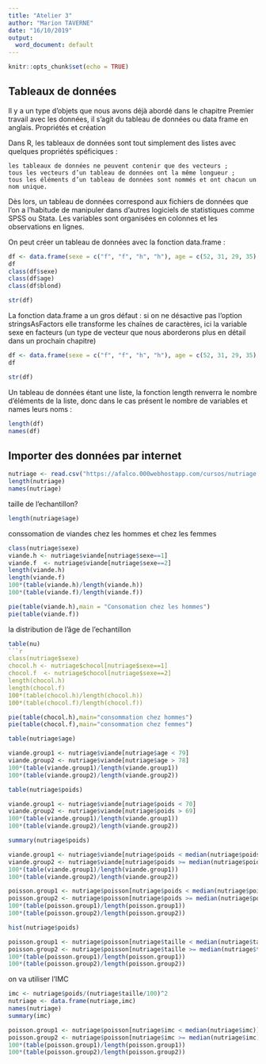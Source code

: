 ---
title: "Atelier 3"
author: "Marion TAVERNE"
date: "16/10/2019"
output:
  word_document: default
---

```{r setup, include=FALSE}
knitr::opts_chunk$set(echo = TRUE)
```

## Tableaux de données

Il y a un type d’objets que nous avons déjà abordé dans le chapitre Premier travail avec les données, il s’agit du tableau de données ou data frame en anglais.
Propriétés et création

Dans R, les tableaux de données sont tout simplement des listes avec quelques propriétés spéficiques :

    les tableaux de données ne peuvent contenir que des vecteurs ;
    tous les vecteurs d’un tableau de données ont la même longueur ;
    tous les éléments d’un tableau de données sont nommés et ont chacun un nom unique.

Dès lors, un tableau de données correspond aux fichiers de données que l’on a l’habitude de manipuler dans d’autres logiciels de statistiques comme SPSS ou Stata. Les variables sont organisées en colonnes et les observations en lignes.

On peut créer un tableau de données avec la fonction data.frame :

```{r}
df <- data.frame(sexe = c("f", "f", "h", "h"), age = c(52, 31, 29, 35), blond = c(FALSE, TRUE, TRUE, FALSE))
df
class(df$sexe)
class(df$age)
class(df$blond)
```

```{r}
str(df)
```
La fonction data.frame a un gros défaut : si on ne désactive pas l’option stringsAsFactors elle transforme les chaînes de caractères, ici la variable sexe en facteurs (un type de vecteur que nous aborderons plus en détail dans un prochain chapitre)
```{r}
df <- data.frame(sexe = c("f", "f", "h", "h"), age = c(52, 31, 29, 35), blond = c(FALSE, TRUE, TRUE, FALSE), stringsAsFactors = FALSE)
df
```

```{r}
str(df)
```

Un tableau de données étant une liste, la fonction length renverra le nombre d’éléments de la liste, donc dans le cas présent le nombre de variables et names leurs noms :

```{r}
length(df)
names(df)
```

## Importer des données par internet

```{r}
nutriage <- read.csv("https://afalco.000webhostapp.com/cursos/nutriage.csv",header=TRUE)
length(nutriage)
names(nutriage)
```
taille de l'echantillon? 



```{r}
length(nutriage$age)

```

conssomation de viandes chez les hommes et chez les femmes 
```{r}
class(nutriage$sexe)
viande.h <- nutriage$viande[nutriage$sexe==1]
viande.f  <- nutriage$viande[nutriage$sexe==2]
length(viande.h)
length(viande.f)
100*(table(viande.h)/length(viande.h))
100*(table(viande.f)/length(viande.f))
```
```{r}
pie(table(viande.h),main = "Consomation chez les hommes")
pie(table(viande.f))
```
la distribution de l'âge de l'echantillon

```{r}
table(nu)
```{r}
class(nutriage$sexe)
chocol.h <- nutriage$chocol[nutriage$sexe==1]
chocol.f  <- nutriage$chocol[nutriage$sexe==2]
length(chocol.h)
length(chocol.f)
100*(table(chocol.h)/length(chocol.h))
100*(table(chocol.f)/length(chocol.f))
```

```{r}
pie(table(chocol.h),main="consommation chez hommes")
pie(table(chocol.f),main="consommation chez femmes")
```
```{r}
table(nutriage$age)
```
```{r}
viande.group1 <- nutriage$viande[nutriage$age < 79]
viande.group2 <- nutriage$viande[nutriage$age > 78]
100*(table(viande.group1)/length(viande.group1))
100*(table(viande.group2)/length(viande.group2))
```

```{r}
table(nutriage$poids)
```

```{r}
viande.group1 <- nutriage$viande[nutriage$poids < 70]
viande.group2 <- nutriage$viande[nutriage$poids > 69]
100*(table(viande.group1)/length(viande.group1))
100*(table(viande.group2)/length(viande.group2))
```
```{r}
summary(nutriage$poids)
```


```{r}
viande.group1 <- nutriage$viande[nutriage$poids < median(nutriage$poids)]
viande.group2 <- nutriage$viande[nutriage$poids >= median(nutriage$poids)]
100*(table(viande.group1)/length(viande.group1))
100*(table(viande.group2)/length(viande.group2))
```

```{r}
poisson.group1 <- nutriage$poisson[nutriage$poids < median(nutriage$poids)]
poisson.group2 <- nutriage$poisson[nutriage$poids >= median(nutriage$poids)]
100*(table(poisson.group1)/length(poisson.group1))
100*(table(poisson.group2)/length(poisson.group2))
```

```{r}
hist(nutriage$poids)
```

```{r}
poisson.group1 <- nutriage$poisson[nutriage$taille < median(nutriage$taille)]
poisson.group2 <- nutriage$poisson[nutriage$taille >= median(nutriage$taille)]
100*(table(poisson.group1)/length(poisson.group1))
100*(table(poisson.group2)/length(poisson.group2))
```

on va utiliser l'IMC

```{r}
imc <- nutriage$poids/(nutriage$taille/100)^2
nutriage <- data.frame(nutriage,imc)
names(nutriage)
summary(imc)
```

```{r}
poisson.group1 <- nutriage$poisson[nutriage$imc < median(nutriage$imc)]
poisson.group2 <- nutriage$poisson[nutriage$imc >= median(nutriage$imc)]
100*(table(poisson.group1)/length(poisson.group1))
100*(table(poisson.group2)/length(poisson.group2))
```